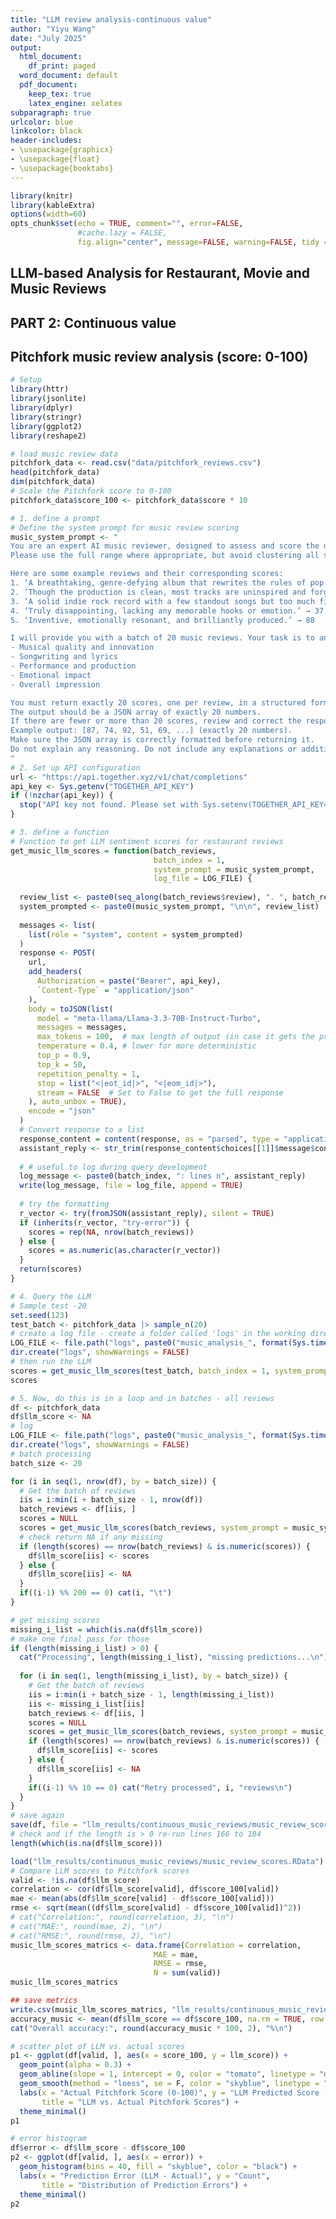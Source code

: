 ```yaml
---
title: "LLM review analysis-continuous value"
author: "Yiyu Wang"
date: "July 2025"
output:
  html_document:
    df_print: paged
  word_document: default
  pdf_document:
    keep_tex: true
    latex_engine: xelatex
subparagraph: true
urlcolor: blue
linkcolor: black
header-includes:
- \usepackage{graphicx}
- \usepackage{float}
- \usepackage{booktabs}
---
```


```r
library(knitr)
library(kableExtra)
options(width=60)
opts_chunk$set(echo = TRUE, comment="", error=FALSE, 
               #cache.lazy = FALSE, 
               fig.align="center", message=FALSE, warning=FALSE, tidy = FALSE)
```

## LLM-based Analysis for Restaurant, Movie and Music Reviews
## PART 2: Continuous value
## Pitchfork music review analysis (score: 0-100)

```r
# Setup
library(httr)
library(jsonlite)
library(dplyr)
library(stringr)
library(ggplot2)
library(reshape2)
```

```r
# load music review data
pitchfork_data <- read.csv("data/pitchfork_reviews.csv")
head(pitchfork_data)
dim(pitchfork_data)
# Scale the Pitchfork score to 0-100
pitchfork_data$score_100 <- pitchfork_data$score * 10

# 1. define a prompt
# Define the system prompt for music review scoring
music_system_prompt <- "
You are an expert AI music reviewer, designed to assess and score the quality of music albums, in the style of Pitchfork, based on written reviews. Pitchfork reviews typically score most albums between 60 and 80, with truly exceptional albums sometimes scoring above 90, and very poor albums below 50.
Please use the full range where appropriate, but avoid clustering all scores near the mean. Do not assign most reviews similar scores - use lower and higher scores when justified by the review content.

Here are some example reviews and their corresponding scores:
1. ‘A breathtaking, genre-defying album that rewrites the rules of pop music.’ → 96
2. ‘Though the production is clean, most tracks are uninspired and forgettable.’ → 52
3. ‘A solid indie rock record with a few standout songs but too much filler.’ → 68
4. ‘Truly disappointing, lacking any memorable hooks or emotion.’ → 37
5. ‘Inventive, emotionally resonant, and brilliantly produced.’ → 88

I will provide you with a batch of 20 music reviews. Your task is to analyze the text in each review and assign a Pitchfork-style score from 0 to 100, where 0 is extremely poor, 50 is average level, and 100 is a masterpiece. Specifically: read each review closely and consider the following:
- Musical quality and innovation
- Songwriting and lyrics
- Performance and production
- Emotional impact
- Overall impression

You must return exactly 20 scores, one per review, in a structured format.
The output should be a JSON array of exactly 20 numbers.
If there are fewer or more than 20 scores, review and correct the response before returning it.
Example output: [87, 74, 92, 51, 69, ...] (exactly 20 numbers).
Make sure the JSON array is correctly formatted before returning it.
Do not explain any reasoning. Do not include any explanations or additional text.
"
# 2. Set up API configuration
url <- "https://api.together.xyz/v1/chat/completions"
api_key <- Sys.getenv("TOGETHER_API_KEY")
if (!nzchar(api_key)) {
  stop("API key not found. Please set with Sys.setenv(TOGETHER_API_KEY='your_real_key')")
}

# 3. define a function
# Function to get LLM sentiment scores for restaurant reviews
get_music_llm_scores = function(batch_reviews, 
                                batch_index = 1, 
                                system_prompt = music_system_prompt, 
                                log_file = LOG_FILE) {
  
  review_list <- paste0(seq_along(batch_reviews$review), ". ", batch_reviews$review, collapse = "\n")
  system_prompted <- paste0(music_system_prompt, "\n\n", review_list)
  
  messages <- list(
    list(role = "system", content = system_prompted)
  )
  response <- POST(
    url,
    add_headers(
      Authorization = paste("Bearer", api_key),
      `Content-Type` = "application/json"
    ),
    body = toJSON(list(
      model = "meta-llama/Llama-3.3-70B-Instruct-Turbo",
      messages = messages,
      max_tokens = 100,  # max length of output (in case it gets the prompt wrong and it talks for ages...)
      temperature = 0.4, # lower for more deterministic
      top_p = 0.9,  
      top_k = 50,  
      repetition_penalty = 1,
      stop = list("<|eot_id|>", "<|eom_id|>"),
      stream = FALSE  # Set to False to get the full response
    ), auto_unbox = TRUE),
    encode = "json"
  )
  # Convert response to a list
  response_content = content(response, as = "parsed", type = "application/json")
  assistant_reply <- str_trim(response_content$choices[[1]]$message$content)
  
  # # useful to log during query development
  log_message <- paste0(batch_index, ": lines n", assistant_reply)
  write(log_message, file = log_file, append = TRUE)
  
  # try the formatting
  r_vector <- try(fromJSON(assistant_reply), silent = TRUE)
  if (inherits(r_vector, "try-error")) {
    scores = rep(NA, nrow(batch_reviews))
  } else {
    scores = as.numeric(as.character(r_vector))
  }
  return(scores)
}

# 4. Query the LLM
# Sample test -20
set.seed(123)
test_batch <- pitchfork_data |> sample_n(20)
# create a log file - create a folder called 'logs' in the working directory 
LOG_FILE <- file.path("logs", paste0("music_analysis_", format(Sys.time(), "%Y-%m-%d-%H%M%S"), ".log"))
dir.create("logs", showWarnings = FALSE)
# then run the LLM
scores = get_music_llm_scores(test_batch, batch_index = 1, system_prompt = music_system_prompt, log_file = LOG_FILE) 
scores

# 5. Now, do this is in a loop and in batches - all reviews
df <- pitchfork_data 
df$llm_score <- NA
# log
LOG_FILE <- file.path("logs", paste0("music_analysis_", format(Sys.time(), "%Y-%m-%d-%H%M%S"), ".log"))
dir.create("logs", showWarnings = FALSE)
# batch processing
batch_size <- 20

for (i in seq(1, nrow(df), by = batch_size)) {
  # Get the batch of reviews
  iis = i:min(i + batch_size - 1, nrow(df))
  batch_reviews <- df[iis, ]
  scores = NULL
  scores = get_music_llm_scores(batch_reviews, system_prompt = music_system_prompt, log_file = LOG_FILE) 
  # check return NA if any missing
  if (length(scores) == nrow(batch_reviews) & is.numeric(scores)) {
    df$llm_score[iis] <- scores 
  } else {
    df$llm_score[iis] <- NA
  } 
  if((i-1) %% 200 == 0) cat(i, "\t")
}

# get missing scores
missing_i_list = which(is.na(df$llm_score))
# make one final pass for those
if (length(missing_i_list) > 0) {
  cat("Processing", length(missing_i_list), "missing predictions...\n")
  
  for (i in seq(1, length(missing_i_list), by = batch_size)) {
    # Get the batch of reviews
    iis = i:min(i + batch_size - 1, length(missing_i_list))
    iis <- missing_i_list[iis]
    batch_reviews <- df[iis, ]
    scores = NULL
    scores = get_music_llm_scores(batch_reviews, system_prompt = music_system_prompt, log_file = LOG_FILE) 
    if (length(scores) == nrow(batch_reviews) & is.numeric(scores)) {
      df$llm_score[iis] <- scores 
    } else {
      df$llm_score[iis] <- NA
    } 
    if((i-1) %% 10 == 0) cat("Retry processed", i, "reviews\n")
  }
}
# save again
save(df, file = "llm_results/continuous_music_reviews/music_review_scores.RData")
# check and if the length is > 0 re-run lines 166 to 184
length(which(is.na(df$llm_score)))
```

```r
load("llm_results/continuous_music_reviews/music_review_scores.RData")
# Compare LLM scores to Pitchfork scores
valid <- !is.na(df$llm_score)
correlation <- cor(df$llm_score[valid], df$score_100[valid])
mae <- mean(abs(df$llm_score[valid] - df$score_100[valid]))
rmse <- sqrt(mean((df$llm_score[valid] - df$score_100[valid])^2))
# cat("Correlation:", round(correlation, 3), "\n")
# cat("MAE:", round(mae, 2), "\n")
# cat("RMSE:", round(rmse, 2), "\n")
music_llm_scores_matrics <- data.frame(Correlation = correlation,
                                MAE = mae,
                                RMSE = rmse,
                                N = sum(valid))
music_llm_scores_matrics
```

```r
## save metrics
write.csv(music_llm_scores_matrics, "llm_results/continuous_music_reviews/music_pitchfork_score_metrics.csv")
accuracy_music <- mean(df$llm_score == df$score_100, na.rm = TRUE, row.names = F)
cat("Overall accuracy:", round(accuracy_music * 100, 2), "%\n")
```

```r
# scatter plot of LLM vs. actual scores
p1 <- ggplot(df[valid, ], aes(x = score_100, y = llm_score)) +
  geom_point(alpha = 0.3) +
  geom_abline(slope = 1, intercept = 0, color = "tomato", linetype = "dashed") +
  geom_smooth(method = "loess", se = F, color = "skyblue", linetype = "solid") +
  labs(x = "Actual Pitchfork Score (0-100)", y = "LLM Predicted Score (0-100)",
       title = "LLM vs. Actual Pitchfork Scores") +
  theme_minimal()
p1
```

```r
# error histogram
df$error <- df$llm_score - df$score_100
p2 <- ggplot(df[valid, ], aes(x = error)) +
  geom_histogram(bins = 40, fill = "skyblue", color = "black") +
  labs(x = "Prediction Error (LLM - Actual)", y = "Count",
       title = "Distribution of Prediction Errors") +
  theme_minimal()
p2
```
